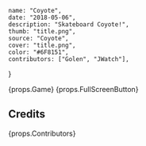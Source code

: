     name: "Coyote",
    date: "2018-05-06",
    description: "Skateboard Coyote!",
    thumb: "title.png",
    source: "Coyote",
    cover: "title.png",
    color: "#6F8151",
    contributors: ["Golen", "JWatch"],
}

{props.Game}
{props.FullScreenButton}

## Credits

{props.Contributors}